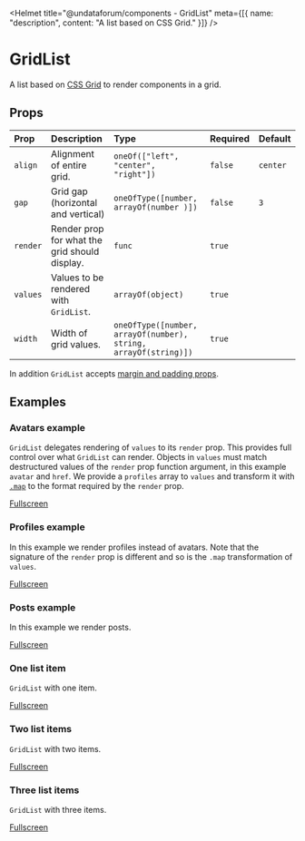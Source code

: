 
<Helmet
  title="@undataforum/components - GridList"
  meta={[{ name: "description", content: "A list based on CSS Grid." }]}
/>

# GridList

A list based on [CSS Grid](https://developer.mozilla.org/en-US/docs/Web/CSS/grid) to render components in a grid.

## Props

| Prop     | Description                                   | Type                                                            | Required | Default  |
| :------- | :-------------------------------------------- | :-------------------------------------------------------------- | :------- | :------- |
| `align`  | Alignment of entire grid.                     | `oneOf(["left", "center", "right"])`                            | `false`  | `center` |
| `gap`    | Grid gap (horizontal and vertical)            | `oneOfType([number, arrayOf(number )])`                         | `false`  | `3`      |
| `render` | Render prop for what the grid should display. | `func`                                                          | `true`   |          |
| `values` | Values to be rendered with `GridList`.        | `arrayOf(object)`                                               | `true`   |          |
| `width`  | Width of grid values.                         | `oneOfType([number, arrayOf(number), string, arrayOf(string)])` | `true`   |          |

In addition `GridList` accepts [margin and padding props](https://rebassjs.org/props/#margin-and-padding).

## Examples

### Avatars example

`GridList` delegates rendering of `values` to its `render` prop. This provides full control over what `GridList` can render. Objects in `values` must match destructured values of the `render` prop function argument, in this example `avatar` and `href`. We provide a `profiles` array to `values` and transform it with [`.map`](https://developer.mozilla.org/en-US/docs/Web/JavaScript/Reference/Global_Objects/Array/map) to the format required by the `render` prop.

<AvatarsExample />

[Fullscreen](./avatars-example)

### Profiles example

In this example we render profiles instead of avatars. Note that the signature of the `render` prop is different and so is the `.map` transformation of `values`.

<ProfilesExample />

[Fullscreen](./profiles-example)

### Posts example

In this example we render posts.

<PostsExample />

[Fullscreen](./posts-example)

### One list item

`GridList` with one item.

<OneListItemExample />

[Fullscreen](./one-list-item-example)

### Two list items

`GridList` with two items.

<TwoListItemsExample />

[Fullscreen](./two-list-items-example)

### Three list items

`GridList` with three items.

<ThreeListItemsExample />

[Fullscreen](./three-list-items-example)
